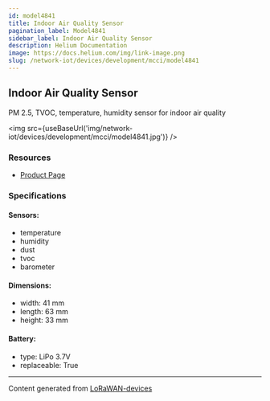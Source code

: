 ```yaml
---
id: model4841
title: Indoor Air Quality Sensor
pagination_label: Model4841
sidebar_label: Indoor Air Quality Sensor
description: Helium Documentation
image: https://docs.helium.com/img/link-image.png
slug: /network-iot/devices/development/mcci/model4841
---
```



## Indoor Air Quality Sensor

PM 2.5, TVOC, temperature, humidity sensor for indoor air quality

<img src={useBaseUrl('img/network-iot/devices/development/mcci/model4841.jpg')} />

### Resources

- [Product Page](http://mcci.io/buy-model4841)

### Specifications

#### Sensors:

- temperature
- humidity
- dust
- tvoc
- barometer

#### Dimensions:

- width: 41 mm
- length: 63 mm
- height: 33 mm

#### Battery:

- type: LiPo 3.7V
- replaceable: True

---

Content generated from [LoRaWAN-devices](https://github.com/TheThingsNetwork/lorawan-devices)
